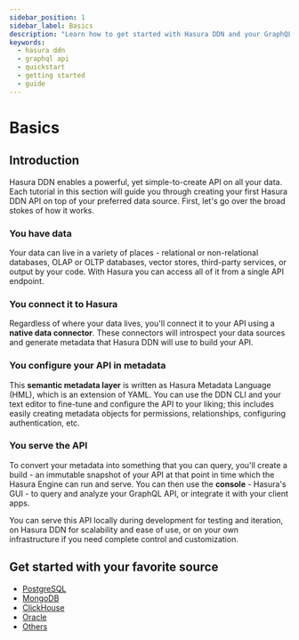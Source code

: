 ```yaml
---
sidebar_position: 1
sidebar_label: Basics
description: "Learn how to get started with Hasura DDN and your GraphQL API."
keywords:
  - hasura ddn
  - graphql api
  - quickstart
  - getting started
  - guide
---
```



# Basics

## Introduction

Hasura DDN enables a powerful, yet simple-to-create API on all your data. Each tutorial in this section will guide you
through creating your first Hasura DDN API on top of your preferred data source. First, let's go over the broad stokes
of how it works.

### You have data

Your data can live in a variety of places - relational or non-relational databases, OLAP or OLTP databases, vector
stores, third-party services, or output by your code. With Hasura you can access all of it from a single API endpoint.

### You connect it to Hasura

Regardless of where your data lives, you'll connect it to your API using a **native data connector**. These connectors
will introspect your data sources and generate metadata that Hasura DDN will use to build your API.

### You configure your API in metadata

This **semantic metadata layer** is written as Hasura Metadata Language (HML), which is an extension of YAML. You can
use the DDN CLI and your text editor to fine-tune and configure the API to your liking; this includes easily creating
metadata objects for permissions, relationships, configuring authentication, etc.

### You serve the API

To convert your metadata into something that you can query, you'll create a build - an immutable snapshot of your API at
that point in time which the Hasura Engine can run and serve. You can then use the **console** - Hasura's GUI - to query
and analyze your GraphQL API, or integrate it with your client apps.

You can serve this API locally during development for testing and iteration, on Hasura DDN for scalability and ease of
use, or on your own infrastructure if you need complete control and customization.

## Get started with your favorite source

- [PostgreSQL](/how-to-build-with-ddn/with-postgresql.mdx)
- [MongoDB](/how-to-build-with-ddn/with-mongodb.mdx)
- [ClickHouse](/how-to-build-with-ddn/with-clickhouse.mdx)
- [Oracle](/how-to-build-with-ddn/with-oracle.mdx)
- [Others](/how-to-build-with-ddn/with-others.mdx)
